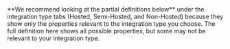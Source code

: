 
<Admonition type="note">
    **We recommend looking at the partial definitions below** under the integration type tabs (Hosted, Semi-Hosted, and Non-Hosted) because they show only the properties relevant to the integration type you choose. The full definition here shows all possible properties, but some may not be relevant to your integration type.
</Admonition>